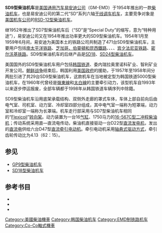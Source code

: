 {{noteTA
|G1 = Railway
}}
{{Infobox Locomotive
| name = SD9
| image = AWW 204 EMD SD9.jpg
| caption = {{tsl|en|Algers, Winslow and Western Railway|阿尔吉斯、温斯洛和西部铁路}}拥有的SD9型柴油机车
| type = [[柴油机车|柴油机车]]
| origin = {{USA}}
| designer = 
| builder = [[通用汽车|GM]]-[[易安迪|EMD]]
| buildmodel = 
| serialnumber = 
| builddate  = 1954年—1959年
| totalproduction  = 515台
| user = 
| aarwheels = C-C
| uicclass = [[Co'Co'|Co'Co']]
| gauge = 1,435毫米
| bogies = 
| wheeldiameter = 1,016毫米（40英寸）
| axleload = 
| wheelbase =
| minimumcurve = 
| length = 18,504毫米（60英尺8½英寸）
| width = 3,048毫米（10英尺）
| height = 4,572毫米（15英尺）
| framesize = 
| weight = 163公吨（360,000磅）
| fueltype = 
| fuelcap = 
| lubecap = 
| coolantcap = 
| watercap = 
| sandcap = 
| enginetype =  [[易安迪567系列柴油机|EMD 16-567C]]
| enginepower = 1,750马力
| transmission = 直—直流电
| generator =  GM D22
| tractionmotors = GM D47
| topspeed = 105公里/小时（65英里/小时）
| sustainedspeed = 15公里/小时（9.3英里/小时）
| poweroutput = 
| tractiveeffort = 403千牛（90,800磅，起动）<br />333千牛（75,000磅，持续）
| locobrakes = [[空气制动|空气制动]]、[[电阻制动|电阻制动]]
| locobrakepower = 
| locobrakeforce = 
| trainbrakes = 
| safety = 
| notes =
}}
'''SD9型柴油机车'''是[[美国|美国]][[通用汽车|通用汽车]][[易安迪|易安迪公司]]（GM-EMD）于1954年推出的一款[[柴油机车|柴油机车]]，也是易安迪公司的第二代“SD”系列六轴[[干线调车机车|干线调车机车]]，主要竞争对象是[[美国机车公司|美国机车公司]]的[[RSD-12型柴油机车|RSD-12型柴油机车]]。

继1952年推出了SD7型柴油机车后（“SD”是“Special Duty”的缩写，意为“特种用途”），易安迪公司又在1954年推出功率更大的SD9型柴油机车。1954年1月至1959年6月间，易安迪为美国本土的铁路公司共制造了471台SD9型柴油机车，主要用户包括[[南太平洋鐵路|南太平洋铁路]]、[[芝加哥、伯靈頓和昆西鐵路|芝加哥、伯靈頓和昆西鐵路]]、{{tsl|en|Duluth, Missabe and Iron Range Railroad|德卢斯、米萨贝和铁矿区铁路}}、{{tsl|en|Great Northern Railway (U.S.)|大北方铁路 (美国)|大北方铁路}}、{{tsl|en|Colorado and Southern Railway|科罗拉多和南方铁路}}、[[宾夕法尼亚铁路|宾夕法尼亚铁路]]、[[密尔沃基铁路|密尔沃基铁路]]。SD9型柴油机车的后继产品是[[SD18型柴油机车|SD18]]、[[SD24型柴油机车|SD24型柴油机车]]。

美国国外的SD9型柴油机车用户包括[[韓國鐵道公社|韩国铁道]]、委内瑞拉奥里诺科矿业、智利矿业开发公司。[[朝鲜战争|朝鲜战争]]结束后，韩国利用[[美國聯邦政府|美国政府]]{{tsl|en|International Cooperation Administration|国际合作总署}}的援助，于1957年至1958年间分两批引进了共29台SD9型柴油机车，这款机车在当地被定型为韩国铁道5000型柴油机车，在1960年代曾经是[[嶺東線|嶺東線]]和[[太白線|太白線]]的主要牵引动力，该型机车自1993年以来逐步停运报废，全部车辆都于1998年从韩国铁道车辆序列中除籍。

SD9型柴油机车沿用底架承载结构、双侧外走廊的罩式车体，车体上部自前向后由电气室、司机室、动力室、冷却室四部分组成，其中电气室一端称为短罩端，动力室和冷却室一端称为长罩端。机车走行部采用与SD7型柴油机车相同的“[[Flexicoil|Flexicoil]]”[[轉向架|转向架]]。动力装置为一台16[[气缸|气缸]]、1750马力的[[易安迪567系列柴油机|16-567C型]][[二冲程|二冲程]][[柴油機|柴油机]]；传动系统采用直—直流电传动，柴油机直接驱动一台D22型[[直流發電機|直流发电机]]，发出的[[直流电|直流电]]供给六台D47型[[直流电动机|直流]][[牽引電動機|牵引电动机]]。牵引电动机采用[[轴悬式驱动方式|轴悬式驱动方式]]，牵引齿轮传动比为4.13（62：15）。

== 参见 ==
*[[GP9型柴油机车|GP9型柴油机车]]
*[[SD18型柴油机车|SD18型柴油机车]]

== 参考书目 ==
* {{cite book | last = Solomon | first = Brian | authorlink = | year = 2000 | title = ''The American Diesel Locomotive'' | url = https://archive.org/details/americandiesello0000solo | location = Osceola, WI, USA | publisher = MBI Publishing | page = | isbn = 0760306664 }}
* {{cite book | last = Solomon | first = Brian | authorlink = | year = 2006 | title = ''EMD Locomotives'' | url = https://archive.org/details/emdlocomotives0000solo | location = St. Paul, MN, USA | publisher = Voyageur Press | page = | isbn = 9780760323960 }}
* {{cite book | last = Solomon | first = Brian | authorlink = | year = 2012 | title = ''North American Locomotives: A Railroad-by-Railroad Photohistory'' | location = Minneapolis, MN, USA | publisher = Voyageur Press | page =  | isbn = 9780760343708 }}

{{易安迪柴油機車}}
{{韩国铁道公社车辆}}
{{Portal bar|鐵路|美国}}

{{DEFAULTSORT:SD9}}
[[Category:美國柴油機車|Category:美國柴油機車]]
[[Category:韩国柴油机车|Category:韩国柴油机车]]
[[Category:EMD制铁路机车|Category:EMD制铁路机车]]
[[Category:Co-Co軸式機車|Category:Co-Co軸式機車]]